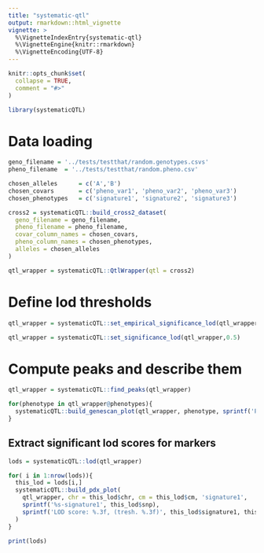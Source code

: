 ```yaml
---
title: "systematic-qtl"
output: rmarkdown::html_vignette
vignette: >
  %\VignetteIndexEntry{systematic-qtl}
  %\VignetteEngine{knitr::rmarkdown}
  %\VignetteEncoding{UTF-8}
---
```


```r
knitr::opts_chunk$set(
  collapse = TRUE,
  comment = "#>"
)
```

```r

library(systematicQTL)

```

# Data loading

```r


geno_filename = '../tests/testthat/random.genotypes.csvs'
pheno_filename  = '../tests/testthat/random.pheno.csv'

chosen_alleles      = c('A','B')
chosen_covars       = c('pheno_var1', 'pheno_var2', 'pheno_var3')
chosen_phenotypes   = c('signature1', 'signature2', 'signature3')

cross2 = systematicQTL::build_cross2_dataset(
  geno_filename = geno_filename,
  pheno_filename = pheno_filename,
  covar_column_names = chosen_covars,
  pheno_column_names = chosen_phenotypes,
  alleles = chosen_alleles
)

qtl_wrapper = systematicQTL::QtlWrapper(qtl = cross2)

```

# Define lod thresholds

```r

qtl_wrapper = systematicQTL::set_empirical_significance_lod(qtl_wrapper, 100, 0.05, 1)

qtl_wrapper = systematicQTL::set_significance_lod(qtl_wrapper,0.5)

```


# Compute peaks and describe them

```r

qtl_wrapper = systematicQTL::find_peaks(qtl_wrapper)

for(phenotype in qtl_wrapper@phenotypes){
  systematicQTL::build_genescan_plot(qtl_wrapper, phenotype, sprintf('Pheno: %s', phenotype))
}

```

## Extract significant lod scores for markers

```r

lods = systematicQTL::lod(qtl_wrapper)

for( i in 1:nrow(lods)){
  this_lod = lods[i,]
  systematicQTL::build_pdx_plot(
    qtl_wrapper, chr = this_lod$chr, cm = this_lod$cm, 'signature1', 
    sprintf('%s-signature1', this_lod$snp),
    sprintf('LOD score: %.3f, (tresh. %.3f)', this_lod$signature1, this_lod$signature1.threshold)
  )
}

print(lods)

```
